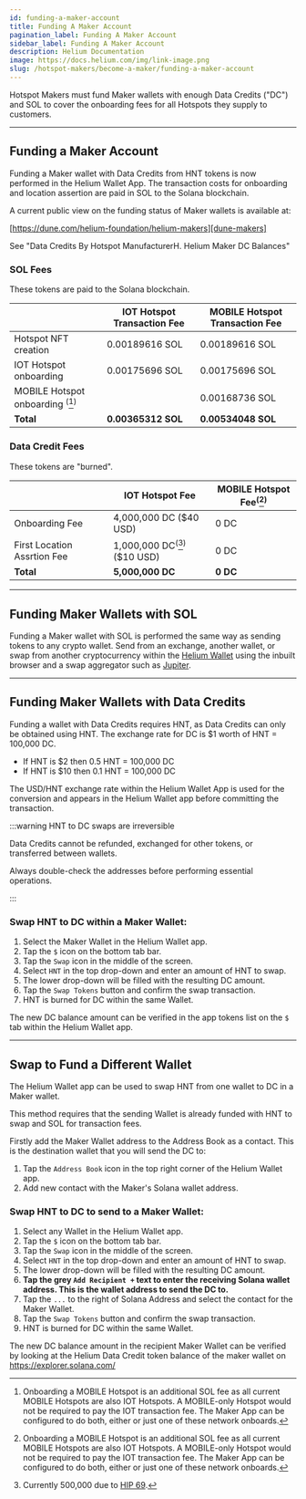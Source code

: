 ```yaml
---
id: funding-a-maker-account
title: Funding A Maker Account
pagination_label: Funding A Maker Account
sidebar_label: Funding A Maker Account
description: Helium Documentation
image: https://docs.helium.com/img/link-image.png
slug: /hotspot-makers/become-a-maker/funding-a-maker-account
---
```



Hotspot Makers must fund Maker wallets with enough Data Credits ("DC") and SOL to cover the onboarding fees for all Hotspots they supply to customers.

---

## Funding a Maker Account

Funding a Maker wallet with Data Credits from HNT tokens is now performed in the Helium Wallet App. The transaction costs for onboarding and location assertion are paid in SOL to the Solana blockchain.

A current public view on the funding status of Maker wallets is available at:

[https://dune.com/helium-foundation/helium-makers][dune-makers]

See "Data Credits By Hotspot ManufacturerH. Helium Maker DC Balances"

### SOL Fees

These tokens are paid to the Solana blockchain.

|                                                        | IOT Hotspot Transaction Fee | MOBILE Hotspot Transaction Fee |
| ------------------------------------------------------ | --------------------------- | ------------------------------ |
| Hotspot NFT creation                                   | 0.00189616 SOL              | 0.00189616 SOL                 |
| IOT Hotspot onboarding                                 | 0.00175696 SOL              | 0.00175696 SOL                 |
| MOBILE Hotspot onboarding <sup>(</sup>[^1]<sup>)</sup> |                             | 0.00168736 SOL                 |
| **Total**                                              | **0.00365312 SOL**          | **0.00534048 SOL**             |

[^1]: Onboarding a MOBILE Hotspot is an additional SOL fee as all current MOBILE Hotspots are also IOT Hotspots. A MOBILE-only Hotspot would not be required to pay the IOT transaction fee. The Maker App can be configured to do both, either or just one of these network onboards.

### Data Credit Fees

These tokens are "burned".

|                             | IOT Hotspot Fee                                    | MOBILE Hotspot Fee<sup>(</sup>[^1]<sup>)</sup> |
| --------------------------- | -------------------------------------------------- | ---------------------------------------------- |
| Onboarding Fee              | 4,000,000 DC ($40 USD)                             | 0 DC                                           |
| First Location Assrtion Fee | 1,000,000 DC<sup>(</sup>[^2]<sup>)</sup> ($10 USD) | 0 DC                                           |
| **Total**                   | **5,000,000 DC**                                   | **0 DC**                                       |

[^2]: Currently 500,000 due to [HIP 69][hip-69].

---

## Funding Maker Wallets with SOL

Funding a Maker wallet with SOL is performed the same way as sending tokens to any crypto wallet. Send from an exchange, another wallet, or swap from another cryptocurrency within the [Helium Wallet][helium-wallet] using the inbuilt browser and a swap aggregator such as [Jupiter][jupiter].

---

## Funding Maker Wallets with Data Credits

Funding a wallet with Data Credits requires HNT, as Data Credits can only be obtained using HNT. The exchange rate for DC is $1 worth of HNT = 100,000 DC.

- If HNT is $2 then 0.5 HNT = 100,000 DC
- If HNT is $10 then 0.1 HNT = 100,000 DC

The USD/HNT exchange rate within the Helium Wallet App is used for the conversion and appears in the Helium Wallet app before committing the transaction.

:::warning HNT to DC swaps are irreversible

Data Credits cannot be refunded, exchanged for other tokens, or transferred between wallets.

Always double-check the addresses before performing essential operations.

:::

### Swap HNT to DC within a Maker Wallet:

1. Select the Maker Wallet in the Helium Wallet app.
1. Tap the `$` icon on the bottom tab bar.
1. Tap the `Swap` icon in the middle of the screen.
1. Select `HNT` in the top drop-down and enter an amount of HNT to swap.
1. The lower drop-down will be filled with the resulting DC amount.
1. Tap the `Swap Tokens` button and confirm the swap transaction.
1. HNT is burned for DC within the same Wallet.

The new DC balance amount can be verified in the app tokens list on the `$` tab within the Helium Wallet app.

---

## Swap to Fund a Different Wallet

The Helium Wallet app can be used to swap HNT from one wallet to DC in a Maker wallet.

This method requires that the sending Wallet is already funded with HNT to swap and SOL for transaction fees.

Firstly add the Maker Wallet address to the Address Book as a contact. This is the destination wallet that you will send the DC to:

1. Tap the `Address Book` icon in the top right corner of the Helium Wallet app.
1. Add new contact with the Maker's Solana wallet address.

### Swap HNT to DC to send to a Maker Wallet:

1. Select any Wallet in the Helium Wallet app.
1. Tap the `$` icon on the bottom tab bar.
1. Tap the `Swap` icon in the middle of the screen.
1. Select `HNT` in the top drop-down and enter an amount of HNT to swap.
1. The lower drop-down will be filled with the resulting DC amount.
1. **Tap the grey `Add Recipient +` text to enter the receiving Solana wallet address. This is the wallet address to send the DC to.**
1. Tap the `...` to the right of Solana Address and select the contact for the Maker Wallet.
1. Tap the `Swap Tokens` button and confirm the swap transaction.
1. HNT is burned for DC within the same Wallet.

The new DC balance amount in the recipient Maker Wallet can be verified by looking at the Helium Data Credit token balance of the maker wallet on https://explorer.solana.com/

[dune-makers]: https://dune.com/helium-foundation/helium-makers
[helium-wallet]: /wallets/helium-wallet-app
[jupiter]: (https://jup.ag/swap)
[hip-69]: https://github.com/helium/HIP/blob/main/0069-reassertion-fee-reduction.md

